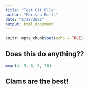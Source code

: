 ```yaml
---
title: "Test Git File"
author: "Marissa Bills"
date: "5/28/2021"
output: html_document
---
```


```r
knitr::opts_chunk$set(echo = TRUE)
```

## Does this do anything?? 

```r
mean(4, 5, 6, 8, 10)
```

## Clams are the best! 